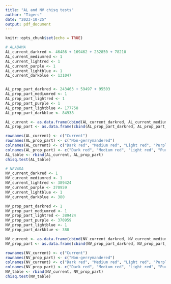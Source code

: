 ```yaml
---
title: "AL and NV chisq tests"
author: "Tigers"
date: "2023-10-25"
output: pdf_document
---
```


```r
knitr::opts_chunk$set(echo = TRUE)
```

```r
# ALABAMA
AL_current_darkred <- 46486 + 169462 + 232850 + 78210 
AL_current_mediumred <- 1
AL_current_lightred <- 1
AL_current_purple <- 1
AL_current_lightblue <- 1
AL_current_darkblue <- 131047


AL_prop_part_darkred <- 243463 + 59497 + 95503
AL_prop_part_mediumred <- 1
AL_prop_part_lightred <- 1
AL_prop_part_purple <- 1
AL_prop_part_lightblue <- 177758
AL_prop_part_darkblue <- 84938

AL_current <- as.data.frame(cbind(AL_current_darkred, AL_current_mediumred, AL_current_lightred, AL_current_purple, AL_current_lightblue, AL_current_darkblue))
AL_prop_part <- as.data.frame(cbind(AL_prop_part_darkred, AL_prop_part_mediumred, AL_prop_part_lightred, AL_prop_part_purple, AL_prop_part_lightblue, AL_prop_part_darkblue))

rownames(AL_current) <- c("Current")
rownames(AL_prop_part) <- c("Non-gerrymandered")
colnames(AL_current) <- c("Dark red", "Medium red", "Light red", "Purple", "Light blue", "Dark blue")
colnames(AL_prop_part) <- c("Dark red", "Medium red", "Light red", "Purple", "Light blue", "Dark blue")
AL_table <- rbind(AL_current, AL_prop_part)
chisq.test(AL_table)
```

```r
# NEVADA
NV_current_darkred <- 1
NV_current_mediumred <- 1
NV_current_lightred <- 389424
NV_current_purple <- 370959
NV_current_lightblue <- 1
NV_current_darkblue <- 380

NV_prop_part_darkred <- 1
NV_prop_part_mediumred <- 1
NV_prop_part_lightred <- 389424
NV_prop_part_purple <- 370959
NV_prop_part_lightblue <- 1
NV_prop_part_darkblue <- 380

NV_current <- as.data.frame(cbind(NV_current_darkred, NV_current_mediumred, NV_current_lightred, NV_current_purple, NV_current_lightblue, NV_current_darkblue ))
NV_prop_part <- as.data.frame(cbind(NV_prop_part_darkred, NV_prop_part_mediumred, NV_prop_part_lightred, NV_prop_part_purple, NV_prop_part_lightblue, NV_prop_part_darkblue))

rownames(NV_current) <- c("Current")
rownames(NV_prop_part) <- c("Non-gerrymandered")
colnames(NV_current) <- c("Dark red", "Medium red", "Light red", "Purple", "Light blue", "Dark blue")
colnames(NV_prop_part) <- c("Dark red", "Medium red", "Light red", "Purple", "Light blue", "Dark blue")
NV_table <- rbind(NV_current, NV_prop_part)
chisq.test(NV_table)

```

